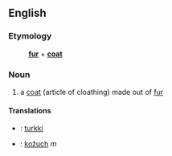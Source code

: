 ==English==
===Etymology===
:'''[[fur]]''' + '''[[coat]]'''
===Noun===
# a [[coat]] (article of cloathing) made out of [[fur]]
==== Translations ====
*{{fi}}: [[turkki]]
*{{sk}}: [[kožuch#Slovak|kožuch]] ''m''